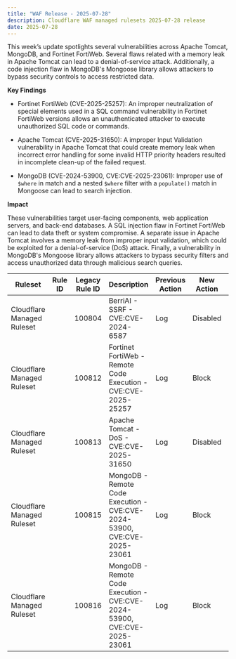 ```yaml
---
title: "WAF Release - 2025-07-28"
description: Cloudflare WAF managed rulesets 2025-07-28 release
date: 2025-07-28
---
```



This week’s update spotlights several vulnerabilities across Apache Tomcat, MongoDB, and Fortinet FortiWeb. Several flaws related with a memory leak in Apache Tomcat can lead to a denial-of-service attack. Additionally, a code injection flaw in MongoDB's Mongoose library allows attackers to bypass security controls to access restricted data.


**Key Findings**

- Fortinet FortiWeb (CVE-2025-25257): An improper neutralization of special elements used in a SQL command vulnerability in Fortinet FortiWeb versions allows an unauthenticated attacker to execute unauthorized SQL code or commands.

- Apache Tomcat (CVE-2025-31650): A improper Input Validation vulnerability in Apache Tomcat that could create memory leak when incorrect error handling for some invalid HTTP priority headers resulted in incomplete clean-up of the failed request.

- MongoDB (CVE-2024-53900, CVE:CVE-2025-23061): Improper use of `$where` in match and a nested `$where` filter with a `populate()` match in Mongoose can lead to search injection.

**Impact**

These vulnerabilities target user-facing components, web application servers, and back-end databases. A SQL injection flaw in Fortinet FortiWeb can lead to data theft or system compromise. A separate issue in Apache Tomcat involves a memory leak from improper input validation, which could be exploited for a denial-of-service (DoS) attack. Finally, a vulnerability in MongoDB's Mongoose library allows attackers to bypass security filters and access unauthorized data through malicious search queries.

<table style="width: 100%">
	<thead>
		<tr>
			<th>Ruleset</th>
			<th>Rule ID</th>
			<th>Legacy Rule ID</th>
			<th>Description</th>
			<th>Previous Action</th>
			<th>New Action</th>
			<th>Comments</th>
		</tr>
	</thead>
	<tbody>
		<tr>
			<td>Cloudflare Managed Ruleset</td>
			<td>
				<RuleID id="6ab3bd3b58fb4325ac2d3cc73461ec9e" />
			</td>
			<td>100804</td>
			<td>BerriAI - SSRF - CVE:CVE-2024-6587</td>
			<td>Log</td>
			<td>Disabled</td>
			<td>This is a New Detection</td>
		</tr>
		<tr>
			<td>Cloudflare Managed Ruleset</td>
			<td>
				<RuleID id="2e6c4d02f42a4c3ca90649d50cb13e1d" />
			</td>
			<td>100812</td>
			<td>Fortinet FortiWeb - Remote Code Execution - CVE:CVE-2025-25257</td>
			<td>Log</td>
			<td>Block</td>
			<td>This is a New Detection</td>
		</tr>
		<tr>
			<td>Cloudflare Managed Ruleset</td>
			<td>
				<RuleID id="fd360d8fd9994e6bab6fb06067fae7f7" />
			</td>
			<td>100813</td>
			<td>Apache Tomcat - DoS - CVE:CVE-2025-31650</td>
			<td>Log</td>
			<td>Disabled</td>
			<td>This is a New Detection</td>
		</tr>
		<tr>
			<td>Cloudflare Managed Ruleset</td>
			<td>
				<RuleID id="f9e01e28c5d6499cac66364b4b6a5bb1" />
			</td>
			<td>100815</td>
			<td>MongoDB - Remote Code Execution - CVE:CVE-2024-53900, CVE:CVE-2025-23061</td>
			<td>Log</td>
			<td>Block</td>
			<td>This is a New Detection</td>
		</tr>
		<tr>
			<td>Cloudflare Managed Ruleset</td>
			<td>
				<RuleID id="700d4fcc7b1f481a80cbeee5688f8e79" />
			</td>
			<td>100816</td>
			<td>MongoDB - Remote Code Execution - CVE:CVE-2024-53900, CVE:CVE-2025-23061</td>
			<td>Log</td>
			<td>Block</td>
			<td>This is a New Detection</td>
		</tr>
	</tbody>
</table>
